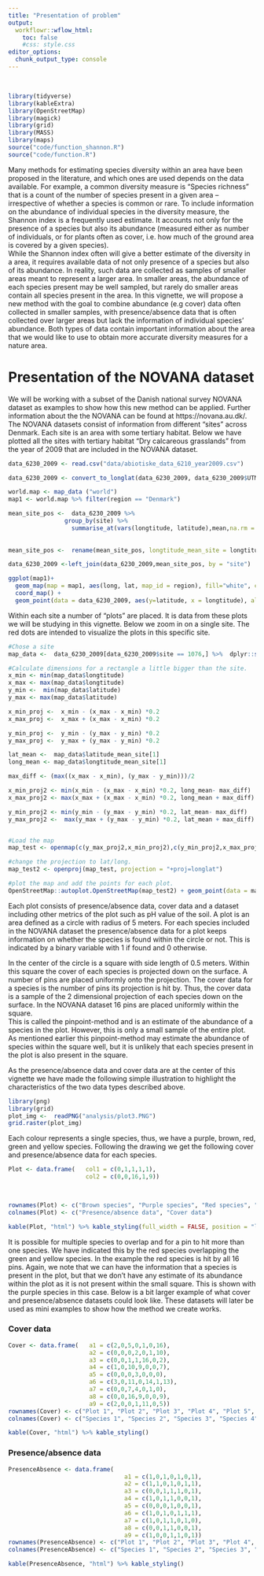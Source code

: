 ```yaml
---
title: "Presentation of problem"
output:
  workflowr::wflow_html:
    toc: false
    #css: style.css
editor_options:
  chunk_output_type: console
---
```

<br>
```r
library(tidyverse)
library(kableExtra)
library(OpenStreetMap)
library(magick)
library(grid)
library(MASS)
library(maps)
source("code/function_shannon.R")
source("code/function.R")
```


Many methods for estimating species diversity within an area have been proposed in the literature, and which ones are used depends on the data available. For example, a common diversity measure is “Species richness” that is a count of the number of species present in a given area – irrespective of whether a species is common or rare. To include information on the abundance of individual species in the diversity measure, the Shannon index is a frequently used estimate. It accounts not only for the presence of a species but also its abundance (measured either as number of individuals, or for plants often as cover, i.e. how much of the ground area is covered by a given species). 
<br>
While the Shannon index often will give a better estimate of the diversity in a area, it requires available data of not only presence of a species but also of its abundance. In reality, such data are collected as samples of smaller areas meant to represent a larger area. In smaller areas, the abundance of each species present may be well sampled, but rarely do smaller areas contain all species present in the area. In this vignette, we will propose a new method with the goal to combine abundance (e.g cover) data often collected in smaller samples, with presence/absence data that is often collected over larger areas but lack the information of individual species’ abundance. Both types of data contain important information about the area that we would like to use to obtain more accurate diversity measures for a nature area. 

<h1>Presentation of the NOVANA dataset</h1>
We will be working with a subset of the Danish national survey NOVANA dataset as examples to show how this new method can be applied. Further information about the the NOVANA can be found at https://novana.au.dk/. The NOVANA datasets consist of information from different "sites" across Denmark. Each site is an area with some tertiary habitat. Below we have plotted all the sites with tertiary habitat "Dry calcareous grasslands" from the year of 2009 that are included in the NOVANA dataset.


```r
data_6230_2009 <- read.csv("data/abiotiske_data_6210_year2009.csv")

data_6230_2009 <- convert_to_longlat(data_6230_2009, data_6230_2009$UTMx, data_6230_2009$UTMy)

world.map <- map_data ("world")
map1 <- world.map %>% filter(region == "Denmark")

mean_site_pos <-  data_6230_2009 %>%
                group_by(site) %>% 
                  summarise_at(vars(longtitude, latitude),mean,na.rm = TRUE)
  
  
mean_site_pos <-  rename(mean_site_pos, longtitude_mean_site = longtitude, latitude_mean_site = latitude)

data_6230_2009 <-left_join(data_6230_2009,mean_site_pos, by = "site")
```

```r
ggplot(map1)+ 
  geom_map(map = map1, aes(long, lat, map_id = region), fill="white", colour = "black") + 
  coord_map() + 
  geom_point(data = data_6230_2009, aes(y=latitude, x = longtitude), alpha = .9, size =1.5, color = "black")+xlab("Longitude")+ylab("Latitude")
```

Within each site a number of "plots" are placed. It is data from these plots we will be studying in this vignette. Below we zoom in on a single site. The red dots are intended to visualize the plots in this specific site.

```r
#Chose a site
map_data <-  data_6230_2009[data_6230_2009$site == 1076,] %>%  dplyr::select(longtitude, latitude, longtitude_mean_site, latitude_mean_site)

#Calculate dimensions for a rectangle a little bigger than the site.
x_min <- min(map_data$longtitude)
x_max <- max(map_data$longtitude)
y_min <-  min(map_data$latitude)
y_max <- max(map_data$latitude)

x_min_proj <-  x_min - (x_max - x_min) *0.2
x_max_proj <-  x_max + (x_max - x_min) *0.2

y_min_proj <-  y_min - (y_max - y_min) *0.2
y_max_proj <-  y_max + (y_max - y_min) *0.2

lat_mean <-  map_data$latitude_mean_site[1]
long_mean <- map_data$longtitude_mean_site[1]

max_diff <- (max((x_max - x_min), (y_max - y_min)))/2

x_min_proj2 <- min(x_min - (x_max - x_min) *0.2, long_mean- max_diff)
x_max_proj2 <- max(x_max + (x_max - x_min) *0.2, long_mean + max_diff)

y_min_proj2 <- min(y_min - (y_max - y_min) *0.2, lat_mean- max_diff)
y_max_proj2 <-  max(y_max + (y_max - y_min) *0.2, lat_mean + max_diff)


#Load the map
map_test <- openmap(c(y_max_proj2,x_min_proj2),c(y_min_proj2,x_max_proj2),zoom = NULL, 'bing')

#change the projection to lat/long.
map_test2 <- openproj(map_test, projection = "+proj=longlat")

#plot the map and add the points for each plot.
OpenStreetMap::autoplot.OpenStreetMap(map_test2) + geom_point(data = map_data, mapping = aes(x = longtitude, y = latitude), color = "red", size = 2)+xlab("Longitude")+ylab("Latitude")
```


Each plot consists of presence/absence data, cover data and a dataset including other metrics of the plot such as pH value of the soil. A plot is an area defined as a circle with radius of 5 meters. For each species included in the NOVANA dataset the presence/absence data for a plot keeps information on whether the species is found within the circle or not. This is indicated by a binary variable with 1 if found and 0 otherwise.

In the center of the circle is a square with side length of 0.5 meters.
Within this square the cover of each species is projected down on the surface. A number of pins are placed uniformly onto the projection. The cover data for a species is the number of pins its projection is hit by. Thus, the cover data is a sample of the 2 dimensional projection of each species down on the surface. In the NOVANA dataset 16 pins are placed uniformly within the square.
<br>
This is called the pinpoint-method and is an estimate of the abundance of a species in the plot. However, this is only a small sample of the entire plot. As mentioned earlier this pinpoint-method may estimate the abundance of species within the square well, but it is unlikely that each species present in the plot is also present in the square.

As the presence/absence data and cover data are at the center of this vignette we have made the following simple illustration to highlight the characteristics of the two data types described above.

```r
library(png)
library(grid)
plot_img <-  readPNG("analysis/plot3.PNG")
grid.raster(plot_img)
```


Each colour represents a single species, thus, we have a purple, brown, red, green and yellow species. Following the drawing we get the following cover and presence/absence data for each species.
```r
Plot <- data.frame(   col1 = c(0,1,1,1,1),
                      col2 = c(0,0,16,1,9))
  


rownames(Plot) <- c("Brown species", "Purple species", "Red species", "Yellow species", "Green species")
colnames(Plot) <- c("Presence/absence data", "Cover data")
```

```r
kable(Plot, "html") %>% kable_styling(full_width = FALSE, position = "left")
```

It is possible for multiple species to overlap and for a pin to hit more than one species. We have indicated this by the red species overlapping the green and yellow species. In the example the red species is hit by all 16 pins. Again, we note that we can have the information that a species is present in the plot, but that we don't have any estimate of its abundance within the plot as it is not present within the small square. This is shown with the purple species in this case.
Below is a bit larger example of what cover and presence/absence datasets could look like. These datasets will later be used as mini examples to show how the method we create works.

<h3> Cover data </h3>
```r
Cover <- data.frame(   a1 = c(2,0,5,0,1,0,16),
                       a2 = c(0,0,0,2,0,1,10),
                       a3 = c(0,0,1,1,16,0,2),
                       a4 = c(1,0,10,9,0,0,7),
                       a5 = c(0,0,0,3,0,0,0),
                       a6 = c(3,0,11,0,14,1,13),
                       a7 = c(0,0,7,4,0,1,0),
                       a8 = c(0,0,16,9,0,0,9),
                       a9 = c(2,0,0,1,11,0,5))
rownames(Cover) <- c("Plot 1", "Plot 2", "Plot 3", "Plot 4", "Plot 5", "Plot 6", "Plot 7")
colnames(Cover) <- c("Species 1", "Species 2", "Species 3", "Species 4", "Species 5", "Species 6", "Species 7", "Species 8", "Species 9")
```

```r
kable(Cover, "html") %>% kable_styling()
```

<h3> Presence/absence data </h3>

```r
PresenceAbsence <- data.frame(   
                                 a1 = c(1,0,1,0,1,0,1),
                                 a2 = c(1,1,0,1,0,1,1),
                                 a3 = c(0,0,1,1,1,0,1),
                                 a4 = c(1,0,1,1,0,0,1),
                                 a5 = c(0,0,0,1,0,0,1),
                                 a6 = c(1,0,1,0,1,1,1),
                                 a7 = c(1,0,1,1,0,1,0),
                                 a8 = c(0,0,1,1,0,0,1),
                                 a9 = c(1,0,0,1,1,0,1))
rownames(PresenceAbsence) <- c("Plot 1", "Plot 2", "Plot 3", "Plot 4", "Plot 5", "Plot 6", "Plot 7")
colnames(PresenceAbsence) <- c("Species 1", "Species 2", "Species 3", "Species 4", "Species 5", "Species 6", "Species 7", "Species 8", "Species 9")
```

```r
kable(PresenceAbsence, "html") %>% kable_styling()
```

<br><br>
<br><br>


